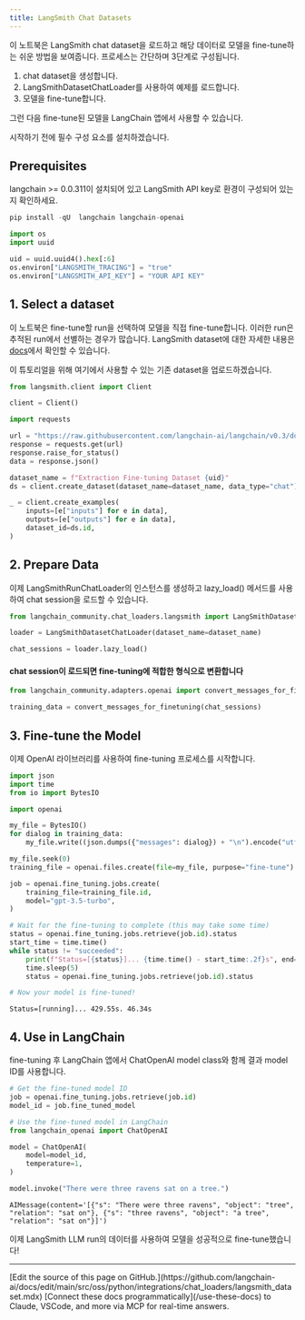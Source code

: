```yaml
---
title: LangSmith Chat Datasets
---
```


이 노트북은 LangSmith chat dataset을 로드하고 해당 데이터로 모델을 fine-tune하는 쉬운 방법을 보여줍니다.
프로세스는 간단하며 3단계로 구성됩니다.

1. chat dataset을 생성합니다.
2. LangSmithDatasetChatLoader를 사용하여 예제를 로드합니다.
3. 모델을 fine-tune합니다.

그런 다음 fine-tune된 모델을 LangChain 앱에서 사용할 수 있습니다.

시작하기 전에 필수 구성 요소를 설치하겠습니다.

## Prerequisites

langchain >= 0.0.311이 설치되어 있고 LangSmith API key로 환경이 구성되어 있는지 확인하세요.

```python
pip install -qU  langchain langchain-openai
```

```python
import os
import uuid

uid = uuid.uuid4().hex[:6]
os.environ["LANGSMITH_TRACING"] = "true"
os.environ["LANGSMITH_API_KEY"] = "YOUR API KEY"
```

## 1. Select a dataset

이 노트북은 fine-tune할 run을 선택하여 모델을 직접 fine-tune합니다. 이러한 run은 추적된 run에서 선별하는 경우가 많습니다. LangSmith dataset에 대한 자세한 내용은 [docs](https://docs.smith.langchain.com/evaluation/concepts#datasets)에서 확인할 수 있습니다.

이 튜토리얼을 위해 여기에서 사용할 수 있는 기존 dataset을 업로드하겠습니다.

```python
from langsmith.client import Client

client = Client()
```

```python
import requests

url = "https://raw.githubusercontent.com/langchain-ai/langchain/v0.3/docs/docs/integrations/chat_loaders/example_data/langsmith_chat_dataset.json"
response = requests.get(url)
response.raise_for_status()
data = response.json()
```

```python
dataset_name = f"Extraction Fine-tuning Dataset {uid}"
ds = client.create_dataset(dataset_name=dataset_name, data_type="chat")
```

```python
_ = client.create_examples(
    inputs=[e["inputs"] for e in data],
    outputs=[e["outputs"] for e in data],
    dataset_id=ds.id,
)
```

## 2. Prepare Data

이제 LangSmithRunChatLoader의 인스턴스를 생성하고 lazy_load() 메서드를 사용하여 chat session을 로드할 수 있습니다.

```python
from langchain_community.chat_loaders.langsmith import LangSmithDatasetChatLoader

loader = LangSmithDatasetChatLoader(dataset_name=dataset_name)

chat_sessions = loader.lazy_load()
```

#### chat session이 로드되면 fine-tuning에 적합한 형식으로 변환합니다

```python
from langchain_community.adapters.openai import convert_messages_for_finetuning

training_data = convert_messages_for_finetuning(chat_sessions)
```

## 3. Fine-tune the Model

이제 OpenAI 라이브러리를 사용하여 fine-tuning 프로세스를 시작합니다.

```python
import json
import time
from io import BytesIO

import openai

my_file = BytesIO()
for dialog in training_data:
    my_file.write((json.dumps({"messages": dialog}) + "\n").encode("utf-8"))

my_file.seek(0)
training_file = openai.files.create(file=my_file, purpose="fine-tune")

job = openai.fine_tuning.jobs.create(
    training_file=training_file.id,
    model="gpt-3.5-turbo",
)

# Wait for the fine-tuning to complete (this may take some time)
status = openai.fine_tuning.jobs.retrieve(job.id).status
start_time = time.time()
while status != "succeeded":
    print(f"Status=[{status}]... {time.time() - start_time:.2f}s", end="\r", flush=True)
    time.sleep(5)
    status = openai.fine_tuning.jobs.retrieve(job.id).status

# Now your model is fine-tuned!
```

```output
Status=[running]... 429.55s. 46.34s
```

## 4. Use in LangChain

fine-tuning 후 LangChain 앱에서 ChatOpenAI model class와 함께 결과 model ID를 사용합니다.

```python
# Get the fine-tuned model ID
job = openai.fine_tuning.jobs.retrieve(job.id)
model_id = job.fine_tuned_model

# Use the fine-tuned model in LangChain
from langchain_openai import ChatOpenAI

model = ChatOpenAI(
    model=model_id,
    temperature=1,
)
```

```python
model.invoke("There were three ravens sat on a tree.")
```

```output
AIMessage(content='[{"s": "There were three ravens", "object": "tree", "relation": "sat on"}, {"s": "three ravens", "object": "a tree", "relation": "sat on"}]')
```

이제 LangSmith LLM run의 데이터를 사용하여 모델을 성공적으로 fine-tune했습니다!

---

<Callout icon="pen-to-square" iconType="regular">
    [Edit the source of this page on GitHub.](https://github.com/langchain-ai/docs/edit/main/src/oss/python/integrations/chat_loaders/langsmith_dataset.mdx)
</Callout>
<Tip icon="terminal" iconType="regular">
    [Connect these docs programmatically](/use-these-docs) to Claude, VSCode, and more via MCP for    real-time answers.
</Tip>
